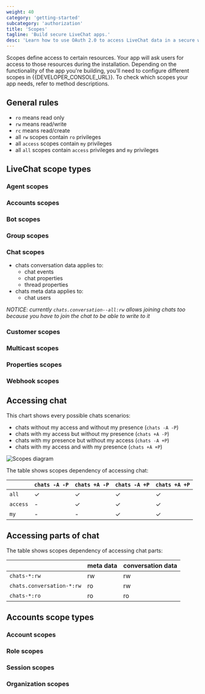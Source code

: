 ```yaml
---
weight: 40
category: 'getting-started'
subcategory: 'authorization'
title: 'Scopes'
tagline: 'Build secure LiveChat apps.'
desc: 'Learn how to use OAuth 2.0 to access LiveChat data in a secure way.'
---
```


Scopes define access to certain resources. Your app will ask users for access to those resources during the installation. Depending on the functionality of the app you're building, you'll need to configure different scopes in {{DEVELOPER_CONSOLE_URL}}. To check which scopes your app needs, refer to method descriptions.

## General rules

- `ro` means read only
- `rw` means read/write
- `rc` means read/create
- all `rw` scopes contain `ro` privileges
- all `access` scopes contain `my` privileges
- all `all` scopes contain `access` privileges and `my` privileges

## LiveChat scope types

### Agent scopes

<Scopes scopes="agents--my:rw,agents--my:ro,agents--all:rw,agents--all:ro,access_rules:ro,access_rules:rw" />

### Accounts scopes

<Scopes scopes="accounts--all:rc" />

### Bot scopes

<Scopes scopes="agents-bot--my:ro,agents-bot--my:rw,agents-bot--all:ro,agents-bot--all:rw" />

### Group scopes

<Scopes scopes="groups--my:rw,groups--my:ro,groups--all:rw,groups--all:ro" />

### Chat scopes

<Scopes scopes="chats--all:ro,chats--access:ro,chats--my:ro,chats.conversation--all:rw,chats.conversation--access:rw,chats.conversation--my:rw,chats--all:rw,chats--access:rw,chats--my:rw" />

- chats conversation data applies to:
  - chat events
  - chat properties
  - thread properties
- chats meta data applies to:
  - chat users

_NOTICE: currently `chats.conversation--all:rw` allows joining chats too because you have to join the chat to be able to write to it_

### Customer scopes

<Scopes scopes="customers.ban:rw,customers:own,customers:ro,customers:rw" />

### Multicast scopes

<Scopes scopes="multicast:rw" />

### Properties scopes

<Scopes scopes="properties--my:ro,properties--my:rw,properties--all:ro,properties--configuration:rw" />

### Webhook scopes

<Scopes scopes="webhooks--my:ro,webhooks--my:rw,webhooks--all:ro,webhooks--all:rw" />

## Accessing chat

This chart shows every possible chats scenarios:

- chats without my access and without my presence (`chats -A -P`)
- chats with my access but without my presence (`chats +A -P`)
- chats with my presence but without my access (`chats -A +P`)
- chats with my access and with my presence (`chats +A +P`)

![Scopes diagram](livechat-scopes-diagram.png)

The table shows scopes dependency of accessing chat:

|          | `chats -A -P` | `chats +A -P` | `chats -A +P` | `chats +A +P` |
| -------- | ------------- | ------------- | ------------- | ------------- |
| `all`    | ✓             | ✓             | ✓             | ✓             |
| `access` | -             | ✓             | ✓             | ✓             |
| `my`     | -             | -             | ✓             | ✓             |

## Accessing parts of chat

The table shows scopes dependency of accessing chat parts:

|                           | meta data | conversation data |
| ------------------------- | --------- | ----------------- |
| `chats-*:rw`              | rw        | rw                |
| `chats.conversation-*:rw` | ro        | rw                |
| `chats-*:ro`              | ro        | ro                |

## Accounts scope types

### Account scopes

<Scopes scopes="accounts--my:ro,accounts--my:rw,accounts--all:ro,accounts--all:rw,accounts--all:rc" />

### Role scopes

<Scopes scopes="accounts.roles--all:ro,accounts.roles--all:rw" />

### Session scopes

<Scopes scopes="sessions--my:ro,sessions--my:rw" />

### Organization scopes

<Scopes scopes="organization--my:rw" />